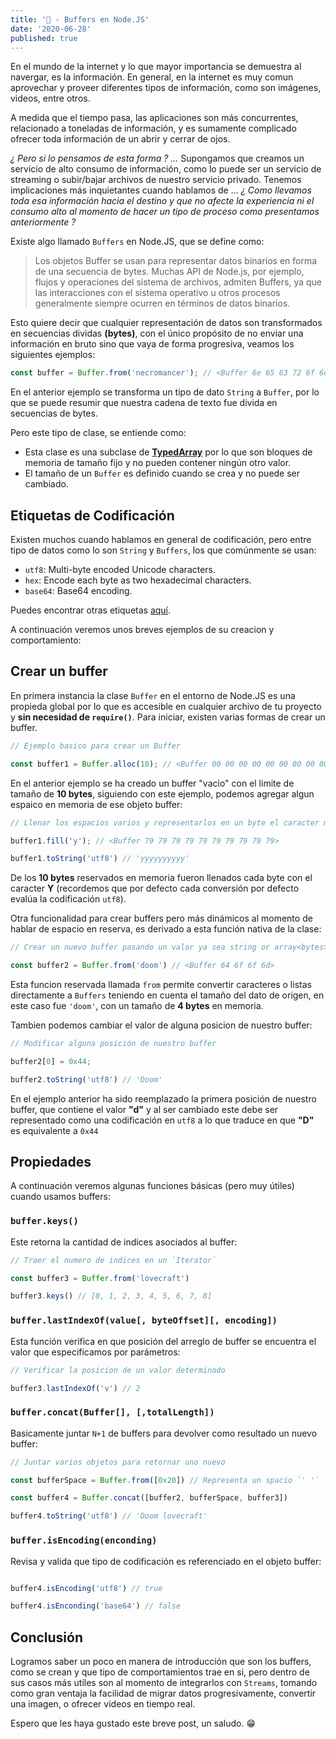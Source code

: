 ```yaml
---
title: '📝 - Buffers en Node.JS'
date: '2020-06-28'
published: true
---
```


En el mundo de la internet y lo que mayor importancia se demuestra al navergar, es la información. En general, en la internet es muy comun aprovechar y proveer diferentes tipos de información, como son imágenes, videos, entre otros.

A medida que el tiempo pasa, las aplicaciones son más concurrentes, relacionado a toneladas de información, y es sumamente complicado ofrecer toda información de un abrir y cerrar de ojos.

*¿ Pero si lo pensamos de esta forma ? ...* Supongamos que creamos un servicio de alto consumo de información, como lo puede ser un servicio de streaming o subir/bajar archivos de nuestro servicio privado. Tenemos implicaciones más inquietantes cuando hablamos de ...  *¿ Como llevamos toda esa información hacia el destino y que no afecte la experiencia ni el consumo alto al momento de hacer un tipo de proceso como presentamos anteriormente ?*

Existe algo llamado `Buffers` en Node.JS, que se define como:

> Los objetos Buffer se usan para representar datos binarios en forma de una secuencia de bytes. Muchas API de Node.js, por ejemplo, flujos y operaciones del sistema de archivos, admiten Buffers, ya que las interacciones con el sistema operativo u otros procesos generalmente siempre ocurren en términos de datos binarios.

Esto quiere decir que cualquier representación de datos son transformados en secuencias dividas **(bytes)**, con el único propósito de no enviar una información en bruto sino que vaya de forma progresiva, veamos los siguientes ejemplos:

~~~javascript
const buffer = Buffer.from('necromancer'); // <Buffer 6e 65 63 72 6f 6d 61 6e 63 65 72>
~~~

En el anterior ejemplo se transforma un tipo de dato `String` a `Buffer`, por lo que se puede resumir que nuestra cadena de texto fue divida en secuencias de bytes.

Pero este tipo de clase, se entiende como:

- Esta clase es una subclase de **[TypedArray](https://developer.mozilla.org/en-US/docs/Web/JavaScript/Reference/Global_Objects/TypedArray)** por lo que son bloques de memoria de tamaño fijo y no pueden contener ningún otro valor.
- El tamaño de un `Buffer` es definido cuando se crea y no puede ser cambiado.

## Etiquetas de Codificación

Existen muchos cuando hablamos en general de codificación, pero entre tipo de datos como lo son `String` y `Buffers`, los que comúnmente se usan:

- `utf8`: Multi-byte encoded Unicode characters.
- `hex`: Encode each byte as two hexadecimal characters.
- `base64`: Base64 encoding.

Puedes encontrar otras etiquetas [aquí](https://nodejs.org/api/buffer.html#buffer_buffers_and_character_encodings).

A continuación veremos unos breves ejemplos de su creacion y comportamiento:

## Crear un buffer

En primera instancia la clase `Buffer` en el entorno de Node.JS es una propieda global por lo que es accesible en cualquier archivo de tu proyecto y **sin necesidad de `require()`**. Para iniciar, existen varias formas de crear un buffer.

~~~javascript
// Ejemplo basico para crear un Buffer

const buffer1 = Buffer.alloc(10); // <Buffer 00 00 00 00 00 00 00 00 00 00>

~~~

En el anterior ejemplo se ha creado un buffer "vacio" con el limite de tamaño de **10 bytes**, siguiendo con este ejemplo, podemos agregar algun espaico en memoria de ese objeto buffer:

~~~javascript
// Llenar los espacios varios y representarlos en un byte el caracter mostrado

buffer1.fill('y'); // <Buffer 79 79 79 79 79 79 79 79 79 79>

buffer1.toString('utf8') // 'yyyyyyyyyy'
~~~

De los **10 bytes** reservados en memoria fueron llenados cada byte con el caracter **Y** (recordemos que por defecto cada conversión por defecto evalúa la codificación `utf8`).

Otra funcionalidad para crear buffers pero más dinámicos al momento de hablar de espacio en reserva, es derivado a esta función nativa de la clase:

~~~javascript
// Crear un nuevo buffer pasando un valor ya sea string or array<bytes>

const buffer2 = Buffer.from('doom') // <Buffer 64 6f 6f 6d>

~~~

Esta funcion reservada llamada `from` permite convertir caracteres o listas directamente a `Buffers` teniendo en cuenta el tamaño del dato de origen, en este caso fue `'doom'`, con un tamaño de **4 bytes** en memoria.

Tambien podemos cambiar el valor de alguna posicion de nuestro buffer:

~~~javascript
// Modificar alguna posición de nuestro buffer

buffer2[0] = 0x44;

buffer2.toString('utf8') // 'Doom'

~~~

En el ejemplo anterior ha sido reemplazado la primera posición de nuestro buffer, que contiene el valor **"d"** y al ser cambiado este debe ser representado como una codificación en `utf8` a lo que traduce en que **"D"** es equivalente a `0x44`

## Propiedades

A continuación veremos algunas funciones básicas (pero muy útiles) cuando usamos buffers:

### `buffer.keys()`

Este retorna la cantidad de indices asociados al buffer:

~~~javascript
// Traer el numero de indices en un `Iterator`

const buffer3 = Buffer.from('lovecraft')

buffer3.keys() // [0, 1, 2, 3, 4, 5, 6, 7, 8]
~~~

### `buffer.lastIndexOf(value[, byteOffset][, encoding])`

Esta función verifica en que posición del arreglo de buffer se encuentra el valor que especificamos por parámetros:

~~~javascript
// Verificar la posicion de un valor determinado

buffer3.lastIndexOf('v') // 2
~~~

### `buffer.concat(Buffer[], [,totalLength])`

Basicamente juntar `N+1` de buffers para devolver como resultado un nuevo buffer:

~~~javascript
// Juntar varios objetos para retornar uno nuevo

const bufferSpace = Buffer.from([0x20]) // Representa un spacio `' '`

const buffer4 = Buffer.concat([buffer2, bufferSpace, buffer3])

buffer4.toString('utf8') // 'Doom lovecraft'
~~~

### `buffer.isEncoding(enconding)`

Revisa y valida que tipo de codificación es referenciado en el objeto buffer:

~~~javascript

buffer4.isEncoding('utf8') // true

buffer4.isEnconding('base64') // false

~~~

## Conclusión

Logramos saber un poco en manera de introducción que son los buffers, como se crean y que tipo de comportamientos trae en si, pero dentro de sus casos más utiles son al momento de integrarlos con `Streams`, tomando como gran ventaja la facilidad de migrar datos progresivamente, convertir una imagen, o ofrecer videos en tiempo real.

Espero que les haya gustado este breve post, un saludo. 😁
